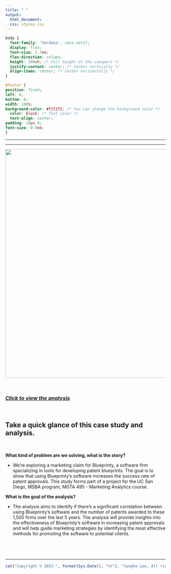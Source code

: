 ```yaml
---
title: " "
output:
  html_document:
  css: styles.css
---
```


```css
body {
  font-family: 'Verdana', sans-serif;
  display: flex;
  font-size: 1.7em;
  flex-direction: column;
  height: 100vh; /* Full height of the viewport */
  justify-content: center; /* Center vertically */
  align-items: center; /* Center horizontally */
}

#footer {
position: fixed;
left: 0;
bottom: 0;
width: 100%;
background-color: #f2f2f2; /* You can change the background color */
  color: black; /* Text color */
  text-align: center;
padding: 10px 0;
font-size: 0.9em;
}


```

------------------------------------------------------------------------

------------------------------------------------------------------------

![](Photo/marketing_analytics_mle.png){width="718"}

<br>

### [*Click to view the analysis*](https://business-analytics-slee.shinyapps.io/data_models_decisions_marketing_mle/)

<br>

## **Take a quick glance of this case study and analysis.**

<br>

**What kind of problem are we solving, what is the story?** <br>

-   We're exploring a marketing claim for Blueprinty, a software firm specializing in tools for developing patent blueprints. The goal is to show that using Blueprinty's software increases the success rate of patent approvals. This study forms part of a project for the UC San Diego, MSBA program; MGTA 495 - Marketing Analytics course. <br>

**What is the goal of the analysis?** <br>

-   The analysis aims to identify if there's a significant correlation between using Blueprinty's software and the number of patents awarded to these 1,500 firms over the last 5 years. The analysis will provide insights into the effectiveness of Blueprinty's software in increasing patent approvals and will help guide marketing strategies by identifying the most effective methods for promoting the software to potential clients.

## <br>

------------------------------------------------------------------------

::: {#footer}
```r
cat("Copyright © 2023-", format(Sys.Date(), "%Y"), "Sangho Lee, All rights reserved.")
```
:::
